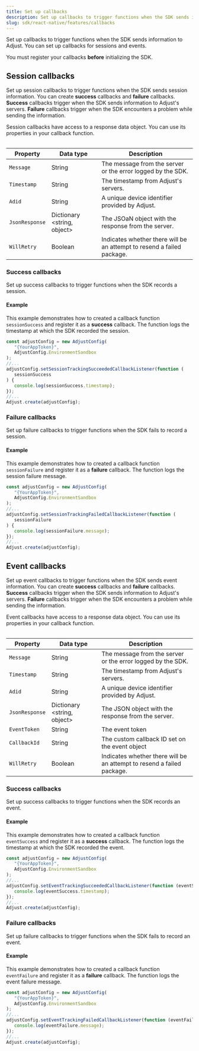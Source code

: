 ```yaml
---
title: Set up callbacks
description: Set up callbacks to trigger functions when the SDK sends information to Adjust.
slug: sdk/react-native/features/callbacks
---
```



Set up callbacks to trigger functions when the SDK sends information to Adjust. You can set up callbacks for sessions and events.

<Callout type="important">

You must register your callbacks **before** initializing the SDK.

</Callout>

## Session callbacks

Set up session callbacks to trigger functions when the SDK sends session information. You can create **success** callbacks and **failure** callbacks. **Success** callbacks trigger when the SDK sends information to Adjust's servers. **Failure** callbacks trigger when the SDK encounters a problem while sending the information.

Session callbacks have access to a response data object. You can use its properties in your callback function.

<Table height="full-height">

| Property       | Data type                     | Description                                                            |
| -------------- | ----------------------------- | ---------------------------------------------------------------------- |
| `Message`      | String                        | The message from the server or the error logged by the SDK.            |
| `Timestamp`    | String                        | The timestamp from Adjust's servers.                                   |
| `Adid`         | String                        | A unique device identifier provided by Adjust.                         |
| `JsonResponse` | Dictionary \<string, object\> | The JSOaN object with the response from the server.                     |
| `WillRetry`    | Boolean                       | Indicates whether there will be an attempt to resend a failed package. |

</Table>

### Success callbacks

Set up success callbacks to trigger functions when the SDK records a session.

<SetSessionTrackingSucceededCallbackListener />

#### Example

This example demonstrates how to created a callback function `sessionSuccess` and register it as a **success** callback. The function logs the timestamp at which the SDK recorded the session.

```jsx {6-10}
const adjustConfig = new AdjustConfig(
   "{YourAppToken}",
   AdjustConfig.EnvironmentSandbox
);
//...
adjustConfig.setSessionTrackingSucceededCallbackListener(function (
   sessionSuccess
) {
   console.log(sessionSuccess.timestamp);
});
//...
Adjust.create(adjustConfig);
```

### Failure callbacks

Set up failure callbacks to trigger functions when the SDK fails to record a session.

<SetSessionTrackingFailedCallbackListener />

#### Example

This example demonstrates how to created a callback function `sessionFailure` and register it as a **failure** callback. The function logs the session failure message.

```jsx {6-10}
const adjustConfig = new AdjustConfig(
   "{YourAppToken}",
   AdjustConfig.EnvironmentSandbox
);
//...
adjustConfig.setSessionTrackingFailedCallbackListener(function (
   sessionFailure
) {
   console.log(sessionFailure.message);
});
//...
Adjust.create(adjustConfig);
```

## Event callbacks

Set up event callbacks to trigger functions when the SDK sends event information. You can create **success** callbacks and **failure** callbacks. **Success** callbacks trigger when the SDK sends information to Adjust's servers. **Failure** callbacks trigger when the SDK encounters a problem while sending the information.

Event callbacks have access to a response data object. You can use its properties in your callback function.

<Table height="full-height">

| Property       | Data type                     | Description                                                            |
| -------------- | ----------------------------- | ---------------------------------------------------------------------- |
| `Message`      | String                        | The message from the server or the error logged by the SDK.            |
| `Timestamp`    | String                        | The timestamp from Adjust's servers.                                   |
| `Adid`         | String                        | A unique device identifier provided by Adjust.                         |
| `JsonResponse` | Dictionary \<string, object\> | The JSON object with the response from the server.                     |
| `EventToken`   | String                        | The event token                                                        |
| `CallbackId`   | String                        | The custom callback ID set on the event object                         |
| `WillRetry`    | Boolean                       | Indicates whether there will be an attempt to resend a failed package. |

</Table>

### Success callbacks

Set up success callbacks to trigger functions when the SDK records an event.

<SetEventTrackingSucceededCallbackListener />

#### Example

This example demonstrates how to created a callback function `eventSuccess` and register it as a **success** callback. The function logs the timestamp at which the SDK recorded the event.

```jsx {6-8}
const adjustConfig = new AdjustConfig(
   "{YourAppToken}",
   AdjustConfig.EnvironmentSandbox
);
//...
adjustConfig.setEventTrackingSucceededCallbackListener(function (eventSuccess) {
   console.log(eventSuccess.timestamp);
});
//...
Adjust.create(adjustConfig);
```

### Failure callbacks

Set up failure callbacks to trigger functions when the SDK fails to record an event.

<SetEventTrackingFailedCallbackListener />

#### Example

This example demonstrates how to created a callback function `eventFailure` and register it as a **failure** callback. The function logs the event failure message.

```jsx {6-8}
const adjustConfig = new AdjustConfig(
   "{YourAppToken}",
   AdjustConfig.EnvironmentSandbox
);
//...
adjustConfig.setEventTrackingFailedCallbackListener(function (eventFailure) {
   console.log(eventFailure.message);
});
//...
Adjust.create(adjustConfig);
```
